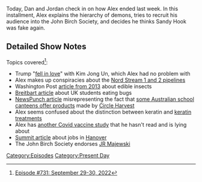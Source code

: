 {{DEFAULTSORT:
    #_EPISODE_0731:September 29-30, 2022
}}{{Episode
    | title             = September 29-30, 2022
    | caption           = [https://knowledgefight.libsyn.com/731-september-29-30-2022 Listen to this episode on Libsyn]
    | episodeNumber     = 731
    | length            = 01:37:28
    | airDate           = October 3, 2022
    | coverageStartDate = September 29, 2022
    | coverageEndDate   = September 30, 2022
    | episodeType       = [[:Category:Present Day|Present Day]]
    | previousEpisode   = [[730: August 12, 2003]]
}}

{{Stub}}

Today, Dan and Jordan check in on how Alex ended last week.  In this installment, Alex explains the hierarchy of demons, tries to recruit his audience into the John Birch Society, and decides he thinks Sandy Hook was fake again.

==Detailed Show Notes==

Topics covered<ref>[https://knowledgefight.com/research/2022/10/2/episode-731-september-29-30-2022 Episode #731: September 29-30, 2022]</ref>:

*Trump "[https://thehill.com/blogs/ballot-box/409104-trump-kim-jong-un-and-i-fell-in-love/ fell in love]" with Kim Jong Un, which Alex had no problem with
*Alex makes up conspiracies about the [https://www.vox.com/world/2022/9/28/23376356/nord-stream-pipeline-russia-explosions-sabotage Nord Stream 1 and 2 pipelines]
*Washington Post [https://www.washingtonpost.com/news/answer-sheet/wp/2013/05/13/insects-a-new-nutritious-ingredient-for-school-lunches/ article from 2013] about edible insects
*[https://www.breitbart.com/europe/2022/05/31/eat-the-bugs-welsh-schoolchildren-fed-insects-encourage-sustainability/ Breitbart article] about UK students eating bugs
*[https://newspunch.com/wef-endorsed-bugs-and-insects-force-fed-to-children-in-1000-australian-schools/ NewsPunch article] misrepresenting the fact that [https://www.kidsnews.com.au/environment/insect-chips-could-be-just-the-cricket-for-the-planets-future/news-story/694409445fc2d4860718f86d35e4a0f5 some Australian school canteens offer products] made by [https://circleharvest.com.au/pages/school-programs Circle Harvest]
*Alex seems confused about the distinction between keratin and [https://www.center4research.org/whats-deal-keratin-treatments keratin treatments]
*Alex has [https://www.thelancet.com/journals/landia/article/PIIS2213-8587(22)00158-9/fulltext#%20 another Covid vaccine study] that he hasn't read and is lying about
*[https://summit.news/2022/09/23/germany-greens-plan-to-ban-native-germans-from-a-third-of-jobs-to-promote-diversity/ Summit article] about jobs in [https://www.citypopulation.de/en/germany/niedersachsen/region_hannover/03241001__hannover/ Hanover]
*The John Birch Society endorses [https://www.nytimes.com/2022/09/29/us/politics/jr-majewski-military-record.html JR Majewski]

[[Category:Episodes]]
[[Category:Present Day]]
